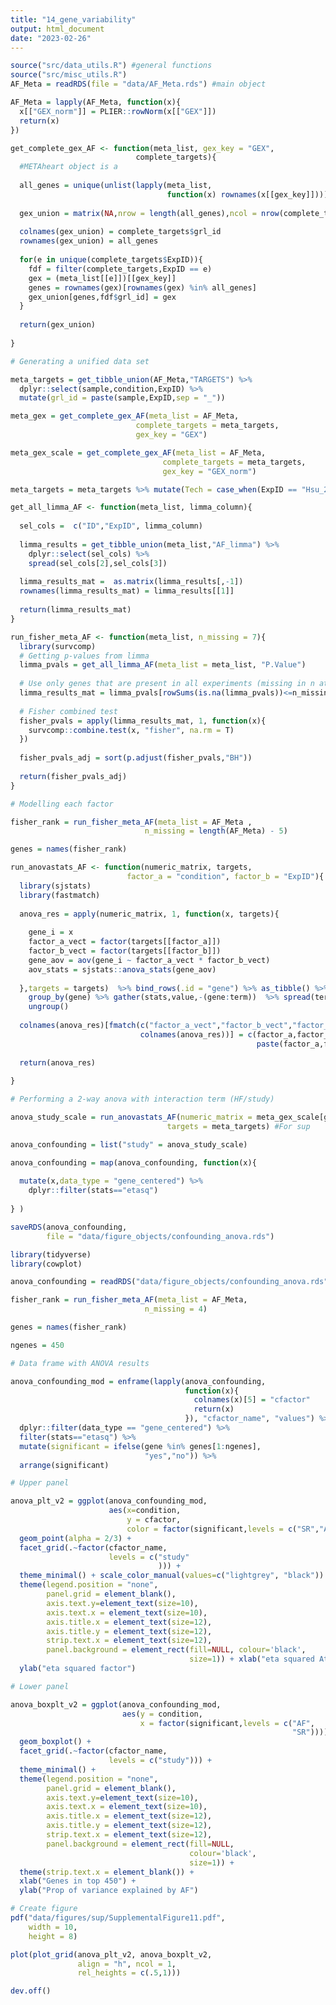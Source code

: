 ```yaml
---
title: "14_gene_variability"
output: html_document
date: "2023-02-26"
---
```


```r
source("src/data_utils.R") #general functions 
source("src/misc_utils.R")
AF_Meta = readRDS(file = "data/AF_Meta.rds") #main object
```

```r
AF_Meta = lapply(AF_Meta, function(x){
  x[["GEX_norm"]] = PLIER::rowNorm(x[["GEX"]])
  return(x)
})
```

```r
get_complete_gex_AF <- function(meta_list, gex_key = "GEX",
                            complete_targets){
  #METAheart object is a 
  
  all_genes = unique(unlist(lapply(meta_list,
                                   function(x) rownames(x[[gex_key]]))))
  
  gex_union = matrix(NA,nrow = length(all_genes),ncol = nrow(complete_targets))
  
  colnames(gex_union) = complete_targets$grl_id
  rownames(gex_union) = all_genes
  
  for(e in unique(complete_targets$ExpID)){
    fdf = filter(complete_targets,ExpID == e)
    gex = (meta_list[[e]])[[gex_key]]
    genes = rownames(gex)[rownames(gex) %in% all_genes]
    gex_union[genes,fdf$grl_id] = gex
  }
  
  return(gex_union)
  
}
```

```r
# Generating a unified data set

meta_targets = get_tibble_union(AF_Meta,"TARGETS") %>% 
  dplyr::select(sample,condition,ExpID) %>% 
  mutate(grl_id = paste(sample,ExpID,sep = "_"))

meta_gex = get_complete_gex_AF(meta_list = AF_Meta,
                            complete_targets = meta_targets,
                            gex_key = "GEX")

meta_gex_scale = get_complete_gex_AF(meta_list = AF_Meta,
                                  complete_targets = meta_targets,
                                  gex_key = "GEX_norm")
```

```r
meta_targets = meta_targets %>% mutate(Tech = case_when(ExpID == "Hsu_2018" | ExpID == "Thomas_2019" | ExpID == "Sun_2021" | ExpID == "Herrera_Rivero_2022" | ExpID == "Santos_2020" | ExpID == "Zhu_2020"  ~ "RNA-Seq", TRUE ~ "microarray"))
```

```r
get_all_limma_AF <- function(meta_list, limma_column){
  
  sel_cols =  c("ID","ExpID", limma_column)
  
  limma_results = get_tibble_union(meta_list,"AF_limma") %>% 
    dplyr::select(sel_cols) %>% 
    spread(sel_cols[2],sel_cols[3])
  
  limma_results_mat =  as.matrix(limma_results[,-1])
  rownames(limma_results_mat) = limma_results[[1]]
  
  return(limma_results_mat)
}

run_fisher_meta_AF <- function(meta_list, n_missing = 7){
  library(survcomp)
  # Getting p-values from limma
  limma_pvals = get_all_limma_AF(meta_list = meta_list, "P.Value")
  
  # Use only genes that are present in all experiments (missing in n at most)
  limma_results_mat = limma_pvals[rowSums(is.na(limma_pvals))<=n_missing,]
  
  # Fisher combined test
  fisher_pvals = apply(limma_results_mat, 1, function(x){ 
    survcomp::combine.test(x, "fisher", na.rm = T)
  })
  
  fisher_pvals_adj = sort(p.adjust(fisher_pvals,"BH"))
  
  return(fisher_pvals_adj)
}
```

```r
# Modelling each factor

fisher_rank = run_fisher_meta_AF(meta_list = AF_Meta ,
                              n_missing = length(AF_Meta) - 5)

genes = names(fisher_rank)

```

```r
run_anovastats_AF <- function(numeric_matrix, targets, 
                          factor_a = "condition", factor_b = "ExpID"){
  library(sjstats)
  library(fastmatch)
  
  anova_res = apply(numeric_matrix, 1, function(x, targets){
    
    gene_i = x
    factor_a_vect = factor(targets[[factor_a]])
    factor_b_vect = factor(targets[[factor_b]])
    gene_aov = aov(gene_i ~ factor_a_vect * factor_b_vect)
    aov_stats = sjstats::anova_stats(gene_aov) 
    
  },targets = targets)  %>% bind_rows(.id = "gene") %>% as_tibble() %>% 
    group_by(gene) %>% gather(stats,value,-(gene:term))  %>% spread(term,value) %>%
    ungroup()
  
  colnames(anova_res)[fmatch(c("factor_a_vect","factor_b_vect","factor_a_vect:factor_b_vect"),
                             colnames(anova_res))] = c(factor_a,factor_b,
                                                       paste(factor_a,factor_b,sep="_"))
  
  return(anova_res)
  
}
```

```r
# Performing a 2-way anova with interaction term (HF/study)

anova_study_scale = run_anovastats_AF(numeric_matrix = meta_gex_scale[genes,],
                                   targets = meta_targets) #For sup

```

```r
anova_confounding = list("study" = anova_study_scale)

anova_confounding = map(anova_confounding, function(x){
  
  mutate(x,data_type = "gene_centered") %>%
    dplyr::filter(stats=="etasq")
  
} )

saveRDS(anova_confounding, 
        file = "data/figure_objects/confounding_anova.rds")
```

```r
library(tidyverse)
library(cowplot)
```

```r
anova_confounding = readRDS("data/figure_objects/confounding_anova.rds")

fisher_rank = run_fisher_meta_AF(meta_list = AF_Meta,
                              n_missing = 4)

genes = names(fisher_rank)

ngenes = 450
```

```r
# Data frame with ANOVA results

anova_confounding_mod = enframe(lapply(anova_confounding, 
                                       function(x){
                                         colnames(x)[5] = "cfactor"
                                         return(x)
                                       }), "cfactor_name", "values") %>% unnest() %>% 
  dplyr::filter(data_type == "gene_centered") %>% 
  filter(stats=="etasq") %>% 
  mutate(significant = ifelse(gene %in% genes[1:ngenes],
                              "yes","no")) %>% 
  arrange(significant)
```

```r
# Upper panel

anova_plt_v2 = ggplot(anova_confounding_mod,
                      aes(x=condition, 
                          y = cfactor, 
                          color = factor(significant,levels = c("SR","AF")))) + 
  geom_point(alpha = 2/3) + 
  facet_grid(.~factor(cfactor_name,
                      levels = c("study"
                                 ))) +
  theme_minimal() + scale_color_manual(values=c("lightgrey", "black")) +
  theme(legend.position = "none",
        panel.grid = element_blank(),
        axis.text.y=element_text(size=10),
        axis.text.x = element_text(size=10),
        axis.title.x = element_text(size=12),
        axis.title.y = element_text(size=12),
        strip.text.x = element_text(size=12),
        panel.background = element_rect(fill=NULL, colour='black',
                                        size=1)) + xlab("eta squared Atrial Fibrillation") +
  ylab("eta squared factor")
```

```r
# Lower panel

anova_boxplt_v2 = ggplot(anova_confounding_mod,
                         aes(y = condition, 
                             x = factor(significant,levels = c("AF",
                                                               "SR")))) + 
  geom_boxplot() + 
  facet_grid(.~factor(cfactor_name,
                      levels = c("study"))) +
  theme_minimal() + 
  theme(legend.position = "none",
        panel.grid = element_blank(),
        axis.text.y=element_text(size=10),
        axis.text.x = element_text(size=10),
        axis.title.x = element_text(size=12),
        axis.title.y = element_text(size=12),
        strip.text.x = element_text(size=12),
        panel.background = element_rect(fill=NULL, 
                                        colour='black',
                                        size=1)) + 
  theme(strip.text.x = element_blank()) +
  xlab("Genes in top 450") +
  ylab("Prop of variance explained by AF")
```

```r
# Create figure
pdf("data/figures/sup/SupplementalFigure11.pdf",
    width = 10,
    height = 8)

plot(plot_grid(anova_plt_v2, anova_boxplt_v2,
               align = "h", ncol = 1,
               rel_heights = c(.5,1)))

dev.off()
```










